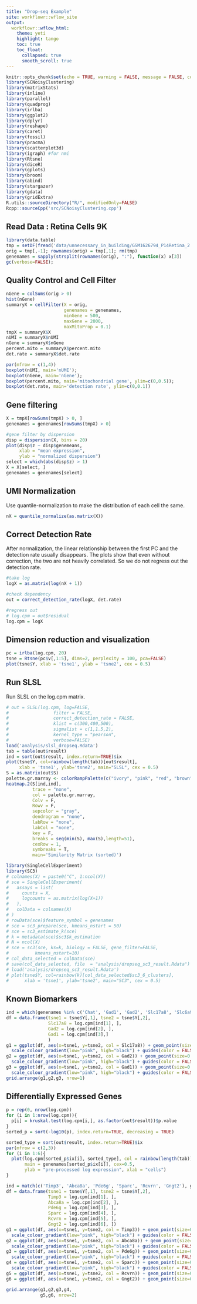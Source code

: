 ```yaml
---
title: "Drop-seq Example"
site: workflowr::wflow_site
output:
  workflowr::wflow_html:
    theme: yeti
    highlight: tango
    toc: true
    toc_float: 
      collapsed: true
      smooth_scroll: true
---
```


```r
knitr::opts_chunk$set(echo = TRUE, warning = FALSE, message = FALSE, comment = NA)
library(SCNoisyClustering)
library(matrixStats)
library(inline)
library(parallel)
library(quadprog)
library(irlba)
library(ggplot2)
library(dplyr)
library(reshape)
library(caret)
library(fossil)
library(pracma)
library(scatterplot3d)
library(igraph) #for nmi
library(Rtsne)
library(diceR)
library(gplots)
library(broom)
library(abind)
library(stargazer)
library(gdata)
library(gridExtra)
R.utils::sourceDirectory("R/", modifiedOnly=FALSE)
Rcpp::sourceCpp('src/SCNoisyClustering.cpp')
```

## Read Data : Retina Cells 9K

```r
library(data.table)
tmp = setDF(fread('data/unnecessary_in_building/GSM1626794_P14Retina_2.digital_expression.txt'))
orig = tmp[,-1]; rownames(orig) = tmp[,1]; rm(tmp)
genenames = sapply(strsplit(rownames(orig), ":"), function(x) x[3])
gc(verbose=FALSE);
```

## Quality Control and Cell Filter

```r
nGene = colSums(orig > 0)
hist(nGene)
summaryX = cellFilter(X = orig, 
                      genenames = genenames,
                      minGene = 500, 
                      maxGene = 2000, 
                      maxMitoProp = 0.1)
tmpX = summaryX$X
nUMI = summaryX$nUMI
nGene = summaryX$nGene
percent.mito = summaryX$percent.mito
det.rate = summaryX$det.rate

par(mfrow = c(1,4))
boxplot(nUMI, main='nUMI'); 
boxplot(nGene, main='nGene'); 
boxplot(percent.mito, main='mitochondrial gene', ylim=c(0,0.5)); 
boxplot(det.rate, main='detection rate', ylim=c(0,0.1))
```

## Gene filtering

```r
X = tmpX[rowSums(tmpX) > 0, ]
genenames = genenames[rowSums(tmpX) > 0]

#gene filter by dispersion
disp = dispersion(X, bins = 20)
plot(disp$z ~ disp$genemeans,
     xlab = "mean expression",
     ylab = "normalized dispersion")
select = which(abs(disp$z) > 1)
X = X[select, ]
genenames = genenames[select]
```


## UMI Normalization

Use quantile-normalization to make the distribution of each cell the same. 

```r
nX = quantile_normalize(as.matrix(X))
```

## Correct Detection Rate

After normalization, the linear relationship between the first PC and the detection rate usually disappears. The plots show that even without correction, the two are not heavily correlated. So we do not regress out the detection rate. 

```r
#take log
logX = as.matrix(log(nX + 1))

#check dependency
out = correct_detection_rate(logX, det.rate)

#regress out
# log.cpm = out$residual
log.cpm = logX
```


## Dimension reduction and visualization

```r
pc = irlba(log.cpm, 20)
tsne = Rtsne(pc$v[,1:5], dims=2, perplexity = 100, pca=FALSE)
plot(tsne$Y, xlab = 'tsne1', ylab = 'tsne2', cex = 0.5)
```

## Run SLSL

Run SLSL on the log.cpm matrix.

```r
# out = SLSL(log.cpm, log=FALSE,
#                 filter = FALSE,
#                 correct_detection_rate = FALSE,
#                 klist = c(300,400,500),
#                 sigmalist = c(1,1.5,2),
#                 kernel_type = "pearson",
#                 verbose=FALSE)
load('analysis/slsl_dropseq.Rdata')
tab = table(out$result)
ind = sort(out$result, index.return=TRUE)$ix
plot(tsne$Y, col=rainbow(length(tab))[out$result],
     xlab = 'tsne1', ylab='tsne2', main="SLSL", cex = 0.5)
S = as.matrix(out$S)
palette.gr.marray <- colorRampPalette(c("ivory", "pink", "red", "brown"))(50)
heatmap.2(S[ind,ind],
          trace = "none",
          col = palette.gr.marray,
          Colv = F,
          Rowv = F, 
          sepcolor = "gray",
          dendrogram = "none",
          labRow = "none",
          labCol = "none",
          key = F,
          breaks = seq(min(S), max(S),length=51),
          cexRow = 1,
          symbreaks = T,
          main='Similarity Matrix (sorted)')
```

<!-- ## Benchmark SC3 -->

<!-- Using SC3 with our gene and cell filter procedure and disabling the biology and filter feature of the function leads to the following result. Using SC3's default methods lead to the error "distribution of gene expression in cells is too skewed towards 0". -->

```r
library(SingleCellExperiment)
library(SC3)
# colnames(X) = paste0("C", 1:ncol(X))
# sce = SingleCellExperiment(
#   assays = list(
#     counts = X,
#     logcounts = as.matrix(log(X+1))
#   ),
#   colData = colnames(X)
# )
# rowData(sce)$feature_symbol = genenames
# sce = sc3_prepare(sce, kmeans_nstart = 50)
# sce = sc3_estimate_k(sce)
# k = metadata(sce)$sc3$k_estimation
# N = ncol(X)
# sce = sc3(sce, ks=k, biology = FALSE, gene_filter=FALSE,
#          kmeans_nstart=10)
# col_data_selected = colData(sce)
# save(col_data_selected, file  = "analysis/dropseq_sc3_result.Rdata")
# load('analysis/dropseq_sc3_result.Rdata')
# plot(tsne$Y, col=rainbow(k)[col_data_selected$sc3_6_clusters],
#      xlab = 'tsne1', ylab='tsne2', main="SC3", cex = 0.5)
```

## Known Biomarkers

```r
ind = which(genenames %in% c('Chat', 'Gad1', 'Gad2', 'Slc17a8', 'Slc6a9', 'Gjd2'))
df = data.frame(tsne1 = tsne$Y[,1], tsne2 = tsne$Y[,2],
                Slc17a8 = log.cpm[ind[1], ],
                Gad2 = log.cpm[ind[2], ],
                Gad1 = log.cpm[ind[3],]
                )
g1 = ggplot(df, aes(x=tsne1, y=tsne2, col = Slc17a8)) + geom_point(size=0.1) +
  scale_colour_gradient(low="pink", high="black") + guides(color = FALSE) + ggtitle('Slc17a8')
g2 = ggplot(df, aes(x=tsne1, y=tsne2, col = Gad2)) + geom_point(size=0.1) +
  scale_colour_gradient(low="pink", high="black") + guides(color = FALSE) + ggtitle('Gad2')
g3 = ggplot(df, aes(x=tsne1, y=tsne2, col = Gad1)) + geom_point(size=0.1) +
  scale_colour_gradient(low="pink", high="black") + guides(color = FALSE) + ggtitle('Gad1')
grid.arrange(g1,g2,g3, nrow=1)
```


## Differentially Expressed Genes

```r
p = rep(0, nrow(log.cpm))
for (i in 1:nrow(log.cpm)){
  p[i] = kruskal.test(log.cpm[i,], as.factor(out$result))$p.value
}
sorted_p = sort(-log10(p), index.return=TRUE, decreasing = TRUE)

sorted_type = sort(out$result, index.return=TRUE)$ix
par(mfrow = c(2,3))
for (i in 1:6){
  plot(log.cpm[sorted_p$ix[i], sorted_type], col = rainbow(length(tab))[as.factor(out$result[sorted_type])],
       main = genenames[sorted_p$ix[i]], cex=0.5,
       ylab = "pre-processed log expression", xlab = "cells")
}

```


```r
ind = match(c('Timp3', 'Abca8a', 'Pde6g', 'Sparc', 'Rcvrn', 'Gngt2'), genenames)
df = data.frame(tsne1 = tsne$Y[,1], tsne2 = tsne$Y[,2],
                Timp3 = log.cpm[ind[1], ],
                Abca8a = log.cpm[ind[2], ],
                Pde6g = log.cpm[ind[3], ],
                Sparc = log.cpm[ind[4], ],
                Rcvrn = log.cpm[ind[5], ],
                Gngt2 = log.cpm[ind[6], ])
g1 = ggplot(df, aes(x=tsne1, y=tsne2, col = Timp3)) + geom_point(size=0.1) +
  scale_colour_gradient(low="pink", high="black") + guides(color = FALSE) + ggtitle('Timp3')
g2 = ggplot(df, aes(x=tsne1, y=tsne2, col = Abca8a)) + geom_point(size=0.1) +
  scale_colour_gradient(low="pink", high="black") + guides(color = FALSE) + ggtitle('Abca8a')
g3 = ggplot(df, aes(x=tsne1, y=tsne2, col = Pde6g)) + geom_point(size=0.1) +
  scale_colour_gradient(low="pink", high="black") + guides(color = FALSE) + ggtitle('Pde6g')
g4 = ggplot(df, aes(x=tsne1, y=tsne2, col = Sparc)) + geom_point(size=0.1) +
  scale_colour_gradient(low="pink", high="black") + guides(color = FALSE) + ggtitle('Sparc')
g5 = ggplot(df, aes(x=tsne1, y=tsne2, col = Rcvrn)) + geom_point(size=0.1) + scale_colour_gradient(low="pink", high="black") + guides(color = FALSE) + ggtitle('Rcvrn')
g6 = ggplot(df, aes(x=tsne1, y=tsne2, col = Gngt2)) + geom_point(size=0.1) + scale_colour_gradient(low="pink", high="black") + guides(color = FALSE) + ggtitle('Gngt2')

grid.arrange(g1,g2,g3,g4,
             g5,g6, nrow=2)

```
